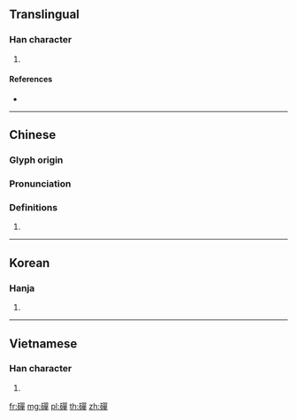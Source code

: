 {{character info/new}}
==Translingual==

===Han character===
{{Han char|rn=112|rad=石|as=12|sn=17|four=16646|canj=MRRRJ}}

# {{defn|Han|sort=石12}}

====References====
* {{Han ref|kx=0837.020|dkj=24495|dj=1254.110|hdz=42456.090|uh=78FE|ud=30974|bh=EDAD|bd=60845}}

----

==Chinese==
{{zh-forms|s=䃅}}

===Glyph origin===
{{Han etym}}

===Pronunciation===
{{zh-pron
|m=dī
|c=dai1
|mc=y
|oc=y
|cat=
}}

===Definitions===
{{zh-hanzi}}

# {{rfdef|zh}}

----

==Korean==

===Hanja===
{{ko-hanja|hangeul=제}}

# {{defn|lang=ko|sort=石12}}

----

==Vietnamese==

===Han character===
{{vi-hantu|[[sạn]], [[đặn]], [[đạn]]|rs=石12}}

# {{defn|lang=vi|sort=石12}}

[[fr:磾]]
[[mg:磾]]
[[pl:磾]]
[[th:磾]]
[[zh:磾]]